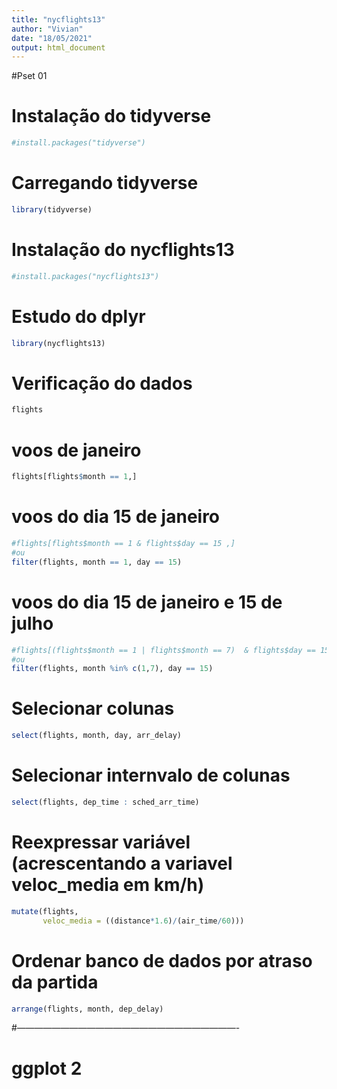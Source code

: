 ```yaml
---
title: "nycflights13"
author: "Vivian"
date: "18/05/2021"
output: html_document
---
```


#Pset 01

# Instalação do tidyverse
```r
#install.packages("tidyverse")
```

# Carregando tidyverse
```r
library(tidyverse)
```

# Instalação do nycflights13
```r
#install.packages("nycflights13")
```

# Estudo do dplyr
```r
library(nycflights13)
```

# Verificação do dados
```r
flights
```

# voos de janeiro
```r
flights[flights$month == 1,]
```

# voos do dia 15 de janeiro
```r
#flights[flights$month == 1 & flights$day == 15 ,]
#ou
filter(flights, month == 1, day == 15)
```

# voos do dia 15 de janeiro e 15 de julho
```r
#flights[(flights$month == 1 | flights$month == 7)  & flights$day == 15 ,]
#ou
filter(flights, month %in% c(1,7), day == 15)
```

# Selecionar colunas
```r
select(flights, month, day, arr_delay)
```

# Selecionar internvalo de colunas
```r
select(flights, dep_time : sched_arr_time)
```

# Reexpressar variável (acrescentando a variavel veloc_media em km/h)
```r
mutate(flights,
       veloc_media = ((distance*1.6)/(air_time/60)))
```

# Ordenar banco de dados por atraso da partida
```r
arrange(flights, month, dep_delay)
```

#----------------------------------------------------------------------------

# ggplot 2

